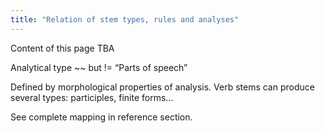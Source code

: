 ```yaml
---
title: "Relation of stem types, rules and analyses"
---
```


::: {.callout-caution}
Content of this page TBA
:::




Analytical type ~~ but != "Parts of speech"

Defined by morphological properties of analysis.  Verb stems can produce several types: participles, finite forms...


See complete mapping in reference section.